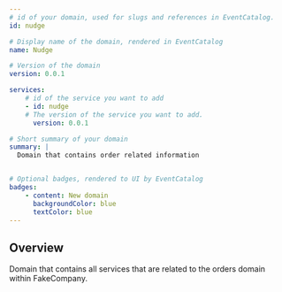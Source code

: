 ```yaml
---
# id of your domain, used for slugs and references in EventCatalog.
id: nudge

# Display name of the domain, rendered in EventCatalog
name: Nudge

# Version of the domain
version: 0.0.1

services:
    # id of the service you want to add
    - id: nudge
    # The version of the service you want to add.
      version: 0.0.1

# Short summary of your domain
summary: |
  Domain that contains order related information


# Optional badges, rendered to UI by EventCatalog
badges:
    - content: New domain
      backgroundColor: blue
      textColor: blue
---
```


## Overview

Domain that contains all services that are related to the orders domain within FakeCompany.

<NodeGraph />
